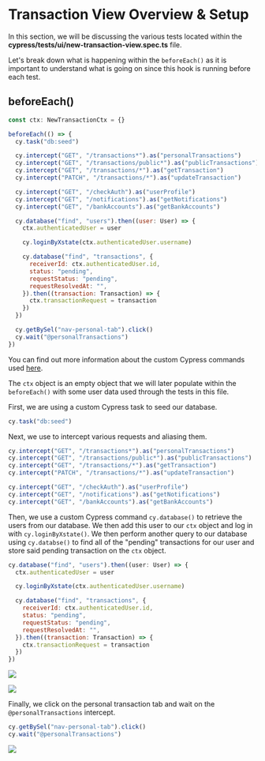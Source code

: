 # Transaction View Overview & Setup

In this section, we will be discussing the various tests located within the **cypress/tests/ui/new-transaction-view.spec.ts** file.

Let's break down what is happening within the `beforeEach()` as it is important to understand what is going on since this hook is running before each test.

## beforeEach()

```js
const ctx: NewTransactionCtx = {}

beforeEach(() => {
  cy.task("db:seed")

  cy.intercept("GET", "/transactions*").as("personalTransactions")
  cy.intercept("GET", "/transactions/public*").as("publicTransactions")
  cy.intercept("GET", "/transactions/*").as("getTransaction")
  cy.intercept("PATCH", "/transactions/*").as("updateTransaction")

  cy.intercept("GET", "/checkAuth").as("userProfile")
  cy.intercept("GET", "/notifications").as("getNotifications")
  cy.intercept("GET", "/bankAccounts").as("getBankAccounts")

  cy.database("find", "users").then((user: User) => {
    ctx.authenticatedUser = user

    cy.loginByXstate(ctx.authenticatedUser.username)

    cy.database("find", "transactions", {
      receiverId: ctx.authenticatedUser.id,
      status: "pending",
      requestStatus: "pending",
      requestResolvedAt: "",
    }).then((transaction: Transaction) => {
      ctx.transactionRequest = transaction
    })
  })

  cy.getBySel("nav-personal-tab").click()
  cy.wait("@personalTransactions")
})
```

You can find out more information about the custom Cypress commands used [here](/real-world-examples/custom-cypress-commands).

The `ctx` object is an empty object that we will later populate within the `beforeEach()` with some user data used through the tests in this file.

First, we are using a custom Cypress task to seed our database.

```js
cy.task("db:seed")
```

Next, we use <apiLink apiName="intercept" displayName="cy.intercept()" /> to intercept various requests and aliasing them.

```js
cy.intercept("GET", "/transactions*").as("personalTransactions")
cy.intercept("GET", "/transactions/public*").as("publicTransactions")
cy.intercept("GET", "/transactions/*").as("getTransaction")
cy.intercept("PATCH", "/transactions/*").as("updateTransaction")

cy.intercept("GET", "/checkAuth").as("userProfile")
cy.intercept("GET", "/notifications").as("getNotifications")
cy.intercept("GET", "/bankAccounts").as("getBankAccounts")
```

Then, we use a custom Cypress command `cy.database()` to retrieve the users from our database. We then add this user to our `ctx` object and log in with `cy.loginByXstate()`.
We then perform another query to our database using `cy.databse()` to find all of the "pending" transactions for our user and store said pending transaction on the `ctx` object.

```js
cy.database("find", "users").then((user: User) => {
  ctx.authenticatedUser = user

  cy.loginByXstate(ctx.authenticatedUser.username)

  cy.database("find", "transactions", {
    receiverId: ctx.authenticatedUser.id,
    status: "pending",
    requestStatus: "pending",
    requestResolvedAt: "",
  }).then((transaction: Transaction) => {
    ctx.transactionRequest = transaction
  })
})
```

![](/images/real-world-examples/transaction-view/transaction-view-overview-and-setup/Screen_Shot_2021-09-16_at_9.18.09_AM.png)

![](/images/real-world-examples/transaction-view/transaction-view-overview-and-setup/Screen_Shot_2021-09-16_at_9.18.44_AM.png)

Finally, we click on the personal transaction tab and wait on the `@personalTransactions` intercept.

```js
cy.getBySel("nav-personal-tab").click()
cy.wait("@personalTransactions")
```

![](/images/real-world-examples/transaction-view/transaction-view-overview-and-setup/Screen_Shot_2021-09-16_at_9.19.05_AM.png)

